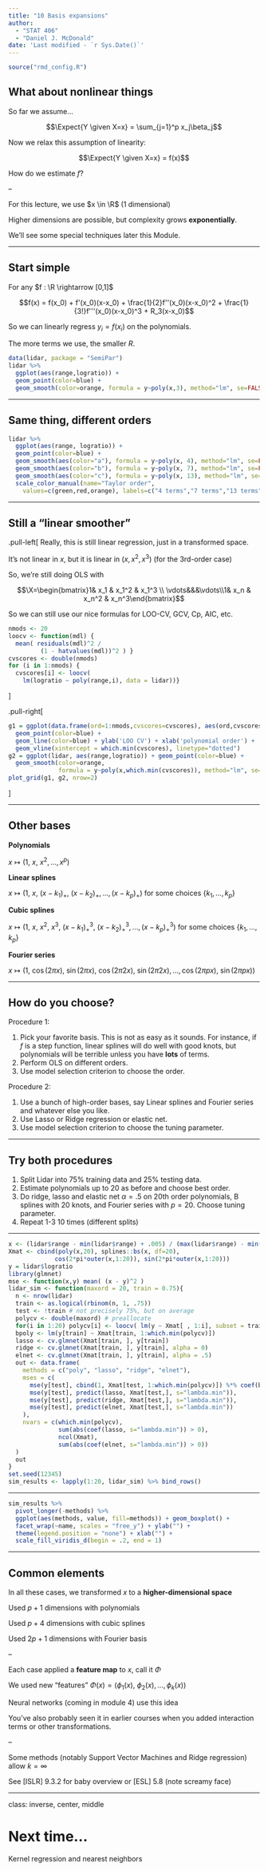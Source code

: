 ```yaml
---
title: "10 Basis expansions"
author: 
  - "STAT 406"
  - "Daniel J. McDonald"
date: 'Last modified - `r Sys.Date()`'
---
```


```r
source("rmd_config.R")
```

## What about nonlinear things

$$\newcommand{\Expect}[1]{E\left[ #1 \right]}
\newcommand{\Var}[1]{\mathrm{Var}\left[ #1 \right]}
\newcommand{\Cov}[2]{\mathrm{Cov}\left[#1,\ #2\right]}
\newcommand{\given}{\ \vert\ }
\newcommand{\R}{\mathbb{R}}
\newcommand{\tr}[1]{\mbox{tr}(#1)}
\newcommand{\X}{\mathbf{X}}
\newcommand{\y}{\mathbf{y}}$$

So far we assume...

$$\Expect{Y \given X=x} = \sum_{j=1}^p x_j\beta_j$$

Now we relax this assumption of linearity:

$$\Expect{Y \given X=x} = f(x)$$

How do we estimate $f$?

--

For this lecture, we use $x \in \R$ (1 dimensional)

Higher dimensions are possible, but complexity grows __exponentially__.

We'll see some special techniques later this Module.

---

## Start simple

For any $f : \R \rightarrow [0,1]$

$$f(x) = f(x_0) + f'(x_0)(x-x_0) + \frac{1}{2}f''(x_0)(x-x_0)^2 + \frac{1}{3!}f'''(x_0)(x-x_0)^3 + R_3(x-x_0)$$

So we can linearly regress $y_i = f(x_i)$ on the polynomials.

The more terms we use, the smaller $R$.

```r
data(lidar, package = "SemiPar")
lidar %>% 
  ggplot(aes(range,logratio)) + 
  geom_point(color=blue) +
  geom_smooth(color=orange, formula = y~poly(x,3), method="lm", se=FALSE)
```

---

## Same thing, different orders

```r
lidar %>% 
  ggplot(aes(range, logratio)) + 
  geom_point(color=blue) + 
  geom_smooth(aes(color="a"), formula = y~poly(x, 4), method="lm", se=FALSE) +
  geom_smooth(aes(color="b"), formula = y~poly(x, 7), method="lm", se=FALSE) +
  geom_smooth(aes(color="c"), formula = y~poly(x, 13), method="lm", se=FALSE) +
  scale_color_manual(name="Taylor order",
    values=c(green,red,orange), labels=c("4 terms","7 terms","13 terms"))
```


---

## Still a "linear smoother"

.pull-left[
Really, this is still linear regression, just in a transformed space.

It's not linear in $x$, but it is linear in $(x,x^2,x^3)$ (for the 3rd-order case)

So, we're still doing OLS with

$$\X=\begin{bmatrix}1& x_1 & x_1^2 & x_1^3 \\ \vdots&&&\vdots\\1& x_n & x_n^2 & x_n^3\end{bmatrix}$$

So we can still use our nice formulas for LOO-CV, GCV, Cp, AIC, etc.


```r
nmods <- 20
loocv <- function(mdl) { 
  mean( residuals(mdl)^2 / 
         (1 - hatvalues(mdl))^2 ) }
cvscores <- double(nmods)
for (i in 1:nmods) {
  cvscores[i] <- loocv(
    lm(logratio ~ poly(range,i), data = lidar))}
```
]

.pull-right[

```r
g1 = ggplot(data.frame(ord=1:nmods,cvscores=cvscores), aes(ord,cvscores)) +
  geom_point(color=blue) +
  geom_line(color=blue) + ylab('LOO CV') + xlab('polynomial order') +
  geom_vline(xintercept = which.min(cvscores), linetype="dotted") 
g2 = ggplot(lidar, aes(range,logratio)) + geom_point(color=blue) + 
  geom_smooth(color=orange, 
              formula = y~poly(x,which.min(cvscores)), method="lm", se=FALSE) + ggtitle("Best model")
plot_grid(g1, g2, nrow=2)
```
]

---

## Other bases

__Polynomials__

$x \mapsto \left(1,\ x,\ x^2, \ldots, x^p\right)$

__Linear splines__

$x \mapsto \bigg(1,\ x,\ (x-k_1)_+,\ (x-k_2)_+,\ldots, (x-k_p)_+\bigg)$ for some choices $\{k_1,\ldots,k_p\}$

__Cubic splines__

$x \mapsto \bigg(1,\ x,\ x^2,\ x^3,\ (x-k_1)^3_+,\ (x-k_2)^3_+,\ldots, (x-k_p)^3_+\bigg)$ for some choices $\{k_1,\ldots,k_p\}$

__Fourier series__

$x \mapsto \bigg(1,\ \cos(2\pi x),\ \sin(2\pi x),\ \cos(2\pi 2 x),\ \sin(2\pi 2 x), \ldots, \cos(2\pi p x),\ \sin(2\pi p x)\bigg)$

---

## How do you choose?

Procedure 1:

1. Pick your favorite basis. This is not as easy as it sounds. For instance, if $f$ is a step function, linear splines will do well with good knots, but polynomials will be terrible unless you have __lots__ of terms.
2. Perform OLS on different orders.
3. Use model selection criterion to choose the order.

Procedure 2:

1. Use a bunch of high-order bases, say Linear splines and Fourier series and whatever else you like.
2. Use Lasso or Ridge regression or elastic net.
3. Use model selection criterion to choose the tuning parameter.

---

## Try both procedures

1. Split Lidar into 75% training data and 25% testing data.
2. Estimate polynomials up to 20 as before and choose best order.
3. Do ridge, lasso and elastic net $\alpha=.5$ on 20th order polynomials, B splines with 20 knots, and Fourier series with $p=20$. Choose tuning parameter.
4. Repeat 1-3 10 times (different splits)

---


```r
x <- (lidar$range - min(lidar$range) + .005) / (max(lidar$range) - min(lidar$range) + .01)
Xmat <- cbind(poly(x,20), splines::bs(x, df=20), 
             cos(2*pi*outer(x,1:20)), sin(2*pi*outer(x,1:20)))
y = lidar$logratio
library(glmnet)
mse <- function(x,y) mean( (x - y)^2 )
lidar_sim <- function(maxord = 20, train = 0.75){
  n <- nrow(lidar)
  train <- as.logical(rbinom(n, 1, .75))
  test <- !train # not precisely 75%, but on average
  polycv <- double(maxord) # preallocate
  for(i in 1:20) polycv[i] <- loocv( lm(y ~ Xmat[ , 1:i], subset = train))
  bpoly <- lm(y[train] ~ Xmat[train, 1:which.min(polycv)])
  lasso <- cv.glmnet(Xmat[train, ], y[train])
  ridge <- cv.glmnet(Xmat[train, ], y[train], alpha = 0)
  elnet <- cv.glmnet(Xmat[train, ], y[train], alpha = .5)
  out <- data.frame(
    methods = c("poly", "lasso", "ridge", "elnet"),
    mses = c(
      mse(y[test], cbind(1, Xmat[test, 1:which.min(polycv)]) %*% coef(bpoly)),
      mse(y[test], predict(lasso, Xmat[test,], s="lambda.min")),
      mse(y[test], predict(ridge, Xmat[test,], s="lambda.min")),
      mse(y[test], predict(elnet, Xmat[test,], s="lambda.min"))
    ),
    nvars = c(which.min(polycv),
              sum(abs(coef(lasso, s="lambda.min")) > 0),
              ncol(Xmat),
              sum(abs(coef(elnet, s="lambda.min")) > 0))
  )
  out
}
set.seed(12345)
sim_results <- lapply(1:20, lidar_sim) %>% bind_rows()
```

---

```r
sim_results %>% 
  pivot_longer(-methods) %>%
  ggplot(aes(methods, value, fill=methods)) + geom_boxplot() +
  facet_wrap(~name, scales = "free_y") + ylab("") +
  theme(legend.position = "none") + xlab("") +
  scale_fill_viridis_d(begin = .2, end = 1)
```

---

## Common elements

In all these cases, we transformed $x$ to a __higher-dimensional space__

Used $p+1$ dimensions with polynomials

Used $p+4$ dimensions with cubic splines

Used $2p+1$ dimensions with Fourier basis

--

Each case applied a __feature map__ to $x$, call it $\Phi$

We used new "features" $\Phi(x) = \bigg(\phi_1(x),\ \phi_2(x),\ldots,\phi_k(x)\bigg)$

Neural networks (coming in module 4) use this idea

You've also probably seen it in earlier courses when you added interaction terms or other transformations.

--

Some methods (notably Support Vector Machines and Ridge regression) allow $k=\infty$

See [ISLR] 9.3.2 for baby overview or [ESL] 5.8 (note screamy face)

---
class: inverse, center, middle

# Next time...

Kernel regression and nearest neighbors